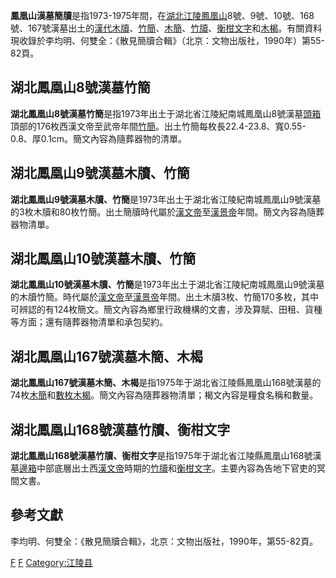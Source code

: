 {{multiple issues|
{{expand|time=2017-02-28T10:21:00+00:00}}
{{no footnotes|time=2017-02-28T10:21:00+00:00}}
{{refimprove|time=2017-02-28T10:21:00+00:00}}
}}
'''鳳凰山漢墓簡牘'''是指1973-1975年間，在[[湖北省|湖北]][[江陵|江陵]][[鳳凰山|鳳凰山]]8號、9號、10號、168號、167號漢墓出土的[[漢代|漢代]][[木牘|木牘]]、[[竹簡|竹簡]]、[[木簡|木簡]]、[[竹牘|竹牘]]、[[衡柑文字|衡柑文字]]和[[木楬|木楬]]。有關資料現收錄於李均明、何雙全：《散見簡牘合輯》（北京：文物出版社，1990年）第55-82頁。
==湖北鳳凰山8號漢墓竹簡==
'''湖北鳳凰山8號漢墓竹簡'''是指1973年出土于湖北省江陵紀南城鳳凰山8號漢墓[[頭箱|頭箱]]頂部的176枚西漢文帝至武帝年間[[竹簡|竹簡]]。出土竹簡每枚長22.4-23.8、寬0.55-0.8、厚0.1cm。簡文內容為隨葬器物的清單。

==湖北鳳凰山9號漢墓木牘、竹簡==
'''湖北鳳凰山9號漢墓木牘、竹簡'''是1973年出土于湖北省江陵紀南城鳳凰山9號漢墓的3枚木牘和80枚竹簡。出土簡牘時代屬於[[漢文帝|漢文帝]]至[[漢景帝|漢景帝]]年間。簡文內容為隨葬器物清單。
==湖北鳳凰山10號漢墓木牘、竹簡==
'''湖北鳳凰山10號漢墓木牘、竹簡'''是1973年出土于湖北省江陵紀南城鳳凰山9號漢墓的木牘竹簡。時代屬於[[漢文帝|漢文帝]]至[[漢景帝|漢景帝]]年間。出土木牘3枚、竹簡170多枚，其中可辨認的有124枚簡文。簡文內容為鄉里行政機構的文書，涉及算賦、田租、貨種等方面；還有隨葬器物清單和承包契約。
==湖北鳳凰山167號漢墓木簡、木楬==
'''湖北鳳凰山167號漢墓木簡、木楬'''是指1975年于湖北省江陵縣鳳凰山168號漢墓的74枚[[木簡|木簡]]和[[數枚木楬|數枚木楬]]。簡文內容為隨葬器物清單；楬文內容是糧食名稱和數量。
==湖北鳳凰山168號漢墓竹牘、衡柑文字==
'''湖北鳳凰山168號漢墓竹牘、衡柑文字'''是指1975年于湖北省江陵縣鳳凰山168號漢墓[[邊箱|邊箱]]中部底層出土西[[漢文帝|漢文帝]]時期的[[竹牘|竹牘]]和[[衡柑文字|衡柑文字]]。主要內容為告地下官吏的冥間文書。
==參考文獻==
李均明、何雙全：《散見簡牘合輯》，北京：文物出版社，1990年，第55-82頁。

[[Category:汉朝简牍|F]]
[[Category:荆州文物|F]]
[[Category:江陵县|Category:江陵县]]
